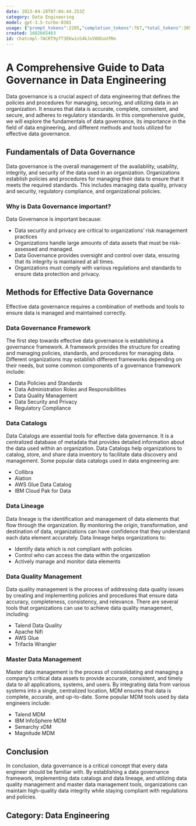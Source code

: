 ```yaml
---
date: 2023-04-28T07:04:44.253Z
category: Data Engineering
model: gpt-3.5-turbo-0301
usage: {"prompt_tokens":2285,"completion_tokens":767,"total_tokens":3052}
created: 1682665463
id: chatcmpl-7ACRT9yfT3EKw1nS4kJxV0OGxUfRm
---
```


# A Comprehensive Guide to Data Governance in Data Engineering

Data governance is a crucial aspect of data engineering that defines the policies and procedures for managing, securing, and utilizing data in an organization. It ensures that data is accurate, complete, consistent, and secure, and adheres to regulatory standards. In this comprehensive guide, we will explore the fundamentals of data governance, its importance in the field of data engineering, and different methods and tools utilized for effective data governance.

## Fundamentals of Data Governance

Data governance is the overall management of the availability, usability, integrity, and security of the data used in an organization. Organizations establish policies and procedures for managing their data to ensure that it meets the required standards. This includes managing data quality, privacy and security, regulatory compliance, and organizational policies. 

### Why is Data Governance important?

Data Governance is important because:

- Data security and privacy are critical to organizations’ risk management practices
- Organizations handle large amounts of data assets that must be risk-assessed and managed.
- Data Governance provides oversight and control over data, ensuring that its integrity is maintained at all times.
- Organizations must comply with various regulations and standards to ensure data protection and privacy.

## Methods for Effective Data Governance

Effective data governance requires a combination of methods and tools to ensure data is managed and maintained correctly. 

### Data Governance Framework

The first step towards effective data governance is establishing a governance framework. A framework provides the structure for creating and managing policies, standards, and procedures for managing data. Different organizations may establish different frameworks depending on their needs, but some common components of a governance framework include:

- Data Policies and Standards
- Data Administration Roles and Responsibilities
- Data Quality Management
- Data Security and Privacy
- Regulatory Compliance

### Data Catalogs 

Data Catalogs are essential tools for effective data governance. It is a centralized database of metadata that provides detailed information about the data used within an organization. Data Catalogs help organizations to catalog, store, and share data inventory to facilitate data discovery and management. Some popular data catalogs used in data engineering are:

- Collibra
- Alation
- AWS Glue Data Catalog
- IBM Cloud Pak for Data

### Data Lineage 

Data lineage is the identification and management of data elements that flow through the organization. By monitoring the origin, transformation, and destination of data, organizations can have confidence that they understand each data element accurately. Data lineage helps organizations to:

- Identify data which is not compliant with policies
- Control who can access the data within the organization
- Actively manage and monitor data elements

### Data Quality Management

Data quality management is the process of addressing data quality issues by creating and implementing policies and procedures that ensure data accuracy, completeness, consistency, and relevance. There are several tools that organizations can use to achieve data quality management, including:

- Talend Data Quality
- Apache Nifi
- AWS Glue
- Trifacta Wrangler

### Master Data Management

Master data management is the process of consolidating and managing a company’s critical data assets to provide accurate, consistent, and timely data to all applications, systems, and users. By integrating data from various systems into a single, centralized location, MDM ensures that data is complete, accurate, and up-to-date. Some popular MDM tools used by data engineers include:

- Talend MDM
- IBM InfoSphere MDM
- Semarchy xDM
- Magnitude MDM

## Conclusion

In conclusion, data governance is a critical concept that every data engineer should be familiar with. By establishing a data governance framework, implementing data catalogs and data lineage, and utilizing data quality management and master data management tools, organizations can maintain high-quality data integrity while staying compliant with regulations and policies.

## Category: Data Engineering